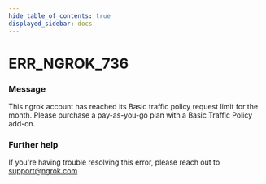 ```yaml
---
hide_table_of_contents: true
displayed_sidebar: docs
---
```



# ERR_NGROK_736

### Message

This ngrok account has reached its Basic traffic policy request limit for the month. Please purchase a pay-as-you-go plan with a Basic Traffic Policy add-on.

<ErrorDetails error="err_ngrok_736" />

### Further help

If you're having trouble resolving this error, please reach out to [support@ngrok.com](mailto:support@ngrok.com?subject=Help%20with%20ERR_NGROK_736)
